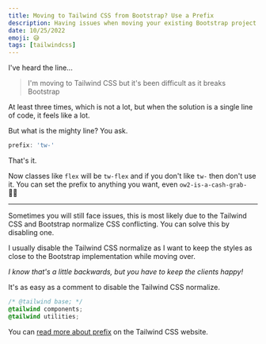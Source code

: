 ```yaml
---
title: Moving to Tailwind CSS from Bootstrap? Use a Prefix
description: Having issues when moving your existing Bootstrap project to Tailwind CSS? There might be an easy solution for that.
date: 10/25/2022
emoji: 😅
tags: [tailwindcss]
---
```


I've heard the line...

> I'm moving to Tailwind CSS but it's been difficult as it breaks Bootstrap

At least three times, which is not a lot, but when the solution is a single line of code, it feels like a lot.

But what is the mighty line? You ask.

```js
prefix: 'tw-'
```

That's it.

Now classes like `flex` will be `tw-flex` and if you don't like `tw-` then don't use it. You can set the prefix to anything you want, even `ow2-is-a-cash-grab-` 🤷‍♂️

---

Sometimes you will still face issues, this is most likely due to the Tailwind CSS and Bootstrap normalize CSS conflicting. You can solve this by disabling one.

I usually disable the Tailwind CSS normalize as I want to keep the styles as close to the Bootstrap implementation while moving over.

_I know that's a little backwards, but you have to keep the clients happy!_

It's as easy as a comment to disable the Tailwind CSS normalize.

```css
/* @tailwind base; */
@tailwind components;
@tailwind utilities;
```

You can [read more about prefix](https://tailwindcss.com/docs/configuration#prefix) on the Tailwind CSS website.
